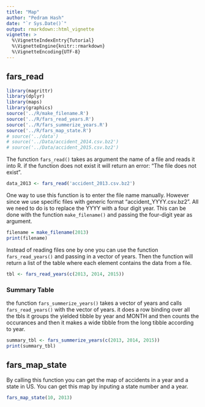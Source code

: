 ---
title: "Map"
author: "Pedram Hash"
date: "`r Sys.Date()`"
output: rmarkdown::html_vignette
vignette: >
  %\VignetteIndexEntry{Tutorial}
  %\VignetteEngine{knitr::rmarkdown}
  %\VignetteEncoding{UTF-8}
---


## fars_read

```{r, echo = FALSE, include=FALSE}
library(magrittr)
library(dplyr)
library(maps)
library(graphics)
source('../R/make_filename.R')
source('../R/fars_read_years.R')
source('../R/fars_summerize_years.R')
source('../R/fars_map_state.R')
# source('../data')
# source('../Data/accident_2014.csv.bz2')
# source('../Data/accident_2015.csv.bz2')
```

The function `fars_read()` takes as argument the name of a file and reads it into R. if the function does not exist it will return an error: "The file does not exist".
```{r, eval=FALSE}
data_2013 <- fars_read('accident_2013.csv.bz2')

```
One way to use this function is to enter the file name manually. However since we use specific files with generic format "accident_YYYY.csv.bz2". All we need to do is to replace the YYYY with a four digit year. This can be done with the function `make_filename()` and passing the four-digit year as argument.

```{r}
filename = make_filename(2013)
print(filename)
```
Instead of reading files one by one you can use the function `fars_read_years()` and passing in a vector of years. Then the function will return a list of the table where each element contains the data from a file.

```{r, eval=FALSE}
tbl <- fars_read_years(c(2013, 2014, 2015))
```

### Summary Table

the function `fars_summerize_years()` takes a vector of years and calls `fars_read_years()` with the vector of years. it does a row binding over all the tbls it groups the yielded tibble by year and MONTH and then counts the occurances and then it makes a wide tibble from the long tibble according to year.

```{r eval=FALSE}
summary_tbl <- fars_summerize_years(c(2013, 2014, 2015))
print(summary_tbl)
```
## fars_map_state

By calling this function you can get the map of accidents in a year and a state in US. You can get this map by inputing a state number and a year.
```{r, eval=FALSE}
fars_map_state(10, 2013)
```




